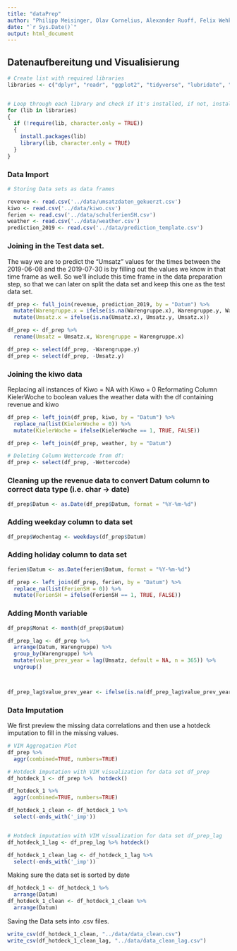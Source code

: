 ```yaml
---
title: "dataPrep"
author: "Philipp Meisinger, Olav Cornelius, Alexander Ruoff, Felix Wehkamp"
date: "`r Sys.Date()`"
output: html_document
---
```


## Datenaufbereitung und Visualisierung
```r
# Create list with required libraries
libraries <- c("dplyr", "readr", "ggplot2", "tidyverse", "lubridate", "VIM")


# Loop through each library and check if it's installed, if not, install it and then load it to include in this project
for (lib in libraries)
{
  if (!require(lib, character.only = TRUE))
  {
    install.packages(lib)
    library(lib, character.only = TRUE)
  }
}

```

### Data Import

```r
# Storing Data sets as data frames

revenue <- read.csv('../data/umsatzdaten_gekuerzt.csv')
kiwo <- read.csv('../data/kiwo.csv')
ferien <- read.csv('../data/schulferienSH.csv')
weather <- read.csv('../data/weather.csv')
prediction_2019 <- read.csv('../data/prediction_template.csv')

```


### Joining in the Test data set.
The way we are to predict the "Umsatz" values for the times between the 2019-06-08 and the 2019-07-30 is by filling out the values we know in that time frame as well. So we'll include this time frame in the data preparation step, so that we can later on split the data set and keep this one as the test data set.

```r
df_prep <- full_join(revenue, prediction_2019, by = "Datum") %>%
  mutate(Warengruppe.x = ifelse(is.na(Warengruppe.x), Warengruppe.y, Warengruppe.x)) %>%
  mutate(Umsatz.x = ifelse(is.na(Umsatz.x), Umsatz.y, Umsatz.x))

df_prep <- df_prep %>% 
  rename(Umsatz = Umsatz.x, Warengruppe = Warengruppe.x)

df_prep <- select(df_prep, -Warengruppe.y)
df_prep <- select(df_prep, -Umsatz.y)

```

### Joining the kiwo data

Replacing all instances of Kiwo = NA with Kiwo = 0 Reformating Column KielerWoche to boolean values the weather data with the df containing revenue and kiwo

```r
df_prep <- left_join(df_prep, kiwo, by = "Datum") %>%
  replace_na(list(KielerWoche = 0)) %>%
  mutate(KielerWoche = ifelse(KielerWoche == 1, TRUE, FALSE))

```


```r
df_prep <- left_join(df_prep, weather, by = "Datum")

```


```r
# Deleting Column Wettercode from df:
df_prep <- select(df_prep, -Wettercode)

```

### Cleaning up the revenue data to convert Datum column to correct data type (i.e. char -\> date)

```r
df_prep$Datum <- as.Date(df_prep$Datum, format = "%Y-%m-%d")

```

### Adding weekday column to data set

```r
df_prep$Wochentag <- weekdays(df_prep$Datum)
```

### Adding holiday column to data set

```r
ferien$Datum <- as.Date(ferien$Datum, format = "%Y-%m-%d")

df_prep <- left_join(df_prep, ferien, by = "Datum") %>%
  replace_na(list(FerienSH = 0)) %>%
  mutate(FerienSH = ifelse(FerienSH == 1, TRUE, FALSE))
```

### Adding Month variable
```r

df_prep$Monat <- month(df_prep$Datum)

```


```r

df_prep_lag <- df_prep %>%
  arrange(Datum, Warengruppe) %>%
  group_by(Warengruppe) %>%
  mutate(value_prev_year = lag(Umsatz, default = NA, n = 365)) %>%
  ungroup()



df_prep_lag$value_prev_year <- ifelse(is.na(df_prep_lag$value_prev_year), df_prep_lag$Umsatz, df_prep_lag$value_prev_year)


```


### Data Imputation
We first preview the missing data correlations and then use a hotdeck imputation to fill in the missing values.
```r

# VIM Aggregation Plot
df_prep %>%
  aggr(combined=TRUE, numbers=TRUE)

# Hotdeck imputation with VIM visualization for data set df_prep
df_hotdeck_1 <- df_prep %>%  hotdeck()

df_hotdeck_1 %>%
  aggr(combined=TRUE, numbers=TRUE)

df_hotdeck_1_clean <- df_hotdeck_1 %>%
  select(-ends_with('_imp'))


# Hotdeck imputation with VIM visualization for data set df_prep_lag
df_hotdeck_1_lag <- df_prep_lag %>% hotdeck()

df_hotdeck_1_clean_lag <- df_hotdeck_1_lag %>%
  select(-ends_with('_imp'))

```

Making sure the data set is sorted by date
```r
df_hotdeck_1 <- df_hotdeck_1 %>%
  arrange(Datum)
df_hotdeck_1_clean <- df_hotdeck_1_clean %>%
  arrange(Datum)

```

Saving the Data sets into .csv files.
```r

write_csv(df_hotdeck_1_clean, "../data/data_clean.csv")
write_csv(df_hotdeck_1_clean_lag, "../data/data_clean_lag.csv")

```